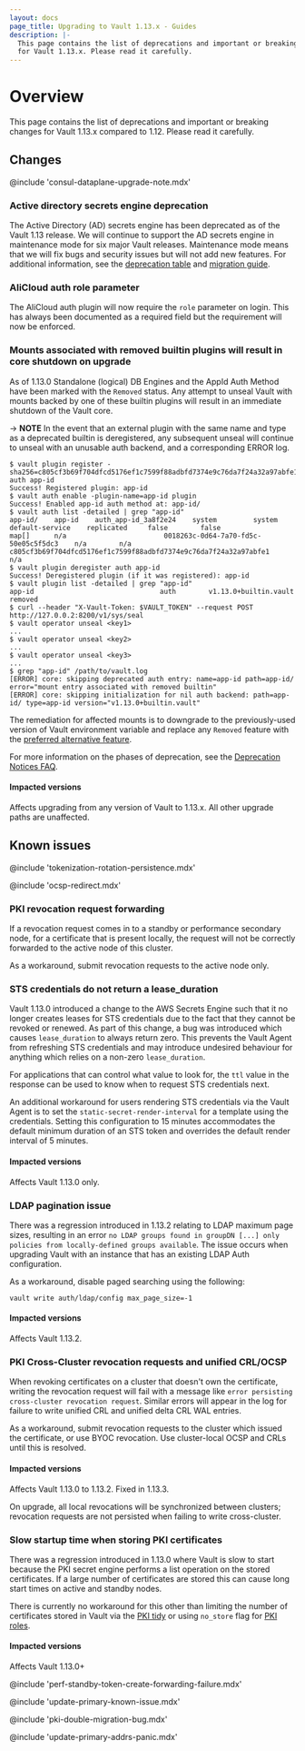 ```yaml
---
layout: docs
page_title: Upgrading to Vault 1.13.x - Guides
description: |-
  This page contains the list of deprecations and important or breaking changes
  for Vault 1.13.x. Please read it carefully.
---
```


# Overview

This page contains the list of deprecations and important or breaking changes
for Vault 1.13.x compared to 1.12. Please read it carefully.

## Changes

@include 'consul-dataplane-upgrade-note.mdx'

### Active directory secrets engine deprecation

The Active Directory (AD) secrets engine has been deprecated as of the Vault 1.13 release.
We will continue to support the AD secrets engine in maintenance mode for six major Vault
releases. Maintenance mode means that we will fix bugs and security issues but will not add
new features. For additional information, see the [deprecation table](/vault/docs/deprecation)
and [migration guide](/vault/docs/secrets/ad/migration-guide).

### AliCloud auth role parameter

The AliCloud auth plugin will now require the `role` parameter on login. This
has always been documented as a required field but the requirement will now be
enforced.

### Mounts associated with removed builtin plugins will result in core shutdown on upgrade

As of 1.13.0 Standalone (logical) DB Engines and the AppId Auth Method have been
marked with the `Removed` status. Any attempt to unseal Vault with
mounts backed by one of these builtin plugins will result in an immediate
shutdown of the Vault core.

-> **NOTE** In the event that an external plugin with the same name and type as
a deprecated builtin is deregistered, any subsequent unseal will continue to
unseal with an unusable auth backend, and a corresponding ERROR log.

```shell-session
$ vault plugin register -sha256=c805cf3b69f704dfcd5176ef1c7599f88adbfd7374e9c76da7f24a32a97abfe1 auth app-id
Success! Registered plugin: app-id
$ vault auth enable -plugin-name=app-id plugin
Success! Enabled app-id auth method at: app-id/
$ vault auth list -detailed | grep "app-id"
app-id/    app-id    auth_app-id_3a8f2e24    system         system     default-service    replicated     false        false                      map[]      n/a                        0018263c-0d64-7a70-fd5c-50e05c5f5dc3    n/a        n/a                      c805cf3b69f704dfcd5176ef1c7599f88adbfd7374e9c76da7f24a32a97abfe1    n/a
$ vault plugin deregister auth app-id
Success! Deregistered plugin (if it was registered): app-id
$ vault plugin list -detailed | grep "app-id"
app-id                               auth        v1.13.0+builtin.vault                                 removed
$ curl --header "X-Vault-Token: $VAULT_TOKEN" --request POST http://127.0.0.2:8200/v1/sys/seal
$ vault operator unseal <key1>
...
$ vault operator unseal <key2>
...
$ vault operator unseal <key3>
...
$ grep "app-id" /path/to/vault.log
[ERROR] core: skipping deprecated auth entry: name=app-id path=app-id/ error="mount entry associated with removed builtin"
[ERROR] core: skipping initialization for nil auth backend: path=app-id/ type=app-id version="v1.13.0+builtin.vault"
```

The remediation for affected mounts is to downgrade to the previously-used version of Vault
environment variable and replace any `Removed` feature with the
[preferred alternative
feature](/vault/docs/deprecation/faq#q-what-should-i-do-if-i-use-mount-filters-appid-or-any-of-the-standalone-db-engines).

For more information on the phases of deprecation, see the [Deprecation Notices
FAQ](/vault/docs/deprecation/faq#q-what-are-the-phases-of-deprecation).

#### Impacted versions

Affects upgrading from any version of Vault to 1.13.x. All other upgrade paths
are unaffected.

## Known issues

@include 'tokenization-rotation-persistence.mdx'

@include 'ocsp-redirect.mdx'

### PKI revocation request forwarding

If a revocation request comes in to a standby or performance secondary node,
for a certificate that is present locally, the request will not be correctly
forwarded to the active node of this cluster.

As a workaround, submit revocation requests to the active node only.

### STS credentials do not return a lease_duration
Vault 1.13.0 introduced a change to the AWS Secrets Engine such that it no longer creates leases for STS credentials due
to the fact that they cannot be revoked or renewed. As part of this change, a bug was introduced which causes `lease_duration`
to always return zero. This prevents the Vault Agent from refreshing STS credentials and may introduce undesired behaviour
for anything which relies on a non-zero `lease_duration`.

For applications that can control what value to look for, the `ttl` value in the response can be used to know when to
request STS credentials next.

An additional workaround for users rendering STS credentials via the Vault Agent is to set the
`static-secret-render-interval` for a template using the credentials. Setting this configuration to 15 minutes
accommodates the default minimum duration of an STS token and overrides the default render interval of 5 minutes.

#### Impacted versions

Affects Vault 1.13.0 only.

### LDAP pagination issue

There was a regression introduced in 1.13.2 relating to LDAP maximum page sizes, resulting in
an error `no LDAP groups found in groupDN [...] only policies from locally-defined groups available`.  The issue
occurs when upgrading Vault with an instance that has an existing LDAP Auth configuration.

As a workaround, disable paged searching using the following:
```shell-session
vault write auth/ldap/config max_page_size=-1
```

#### Impacted versions

Affects Vault 1.13.2.

### PKI Cross-Cluster revocation requests and unified CRL/OCSP

When revoking certificates on a cluster that doesn't own the
certificate, writing the revocation request will fail with
a message like `error persisting cross-cluster revocation request`.
Similar errors will appear in the log for failure to write
unified CRL and unified delta CRL WAL entries.

As a workaround, submit revocation requests to the cluster which
issued the certificate, or use BYOC revocation. Use cluster-local
OCSP and CRLs until this is resolved.

#### Impacted versions

Affects Vault 1.13.0 to 1.13.2. Fixed in 1.13.3.

On upgrade, all local revocations will be synchronized between
clusters; revocation requests are not persisted when failing to
write cross-cluster.

### Slow startup time when storing PKI certificates

There was a regression introduced in 1.13.0 where Vault is slow to start because the
PKI secret engine performs a list operation on the stored certificates. If a large number
of certificates are stored this can cause long start times on active and standby nodes.

There is currently no workaround for this other than limiting the number of certificates stored
in Vault via the [PKI tidy](/vault/api-docs/secret/pki#tidy) or using `no_store`
flag for [PKI roles](/vault/api-docs/secret/pki#createupdate-role).

#### Impacted versions

Affects Vault 1.13.0+

@include 'perf-standby-token-create-forwarding-failure.mdx'

@include 'update-primary-known-issue.mdx'

@include 'pki-double-migration-bug.mdx'

@include 'update-primary-addrs-panic.mdx'